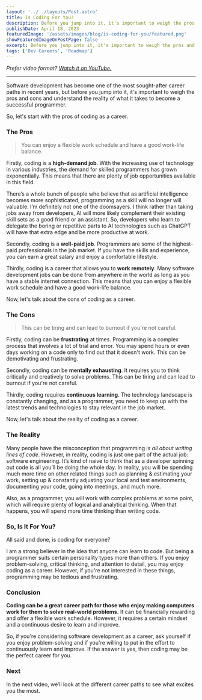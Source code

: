 ```yaml
---
layout: '../../layouts/Post.astro'
title: Is Coding For You?
description: Before you jump into it, it's important to weigh the pros and cons and understand the reality of what it takes to become a successful programmer.
publishDate: April 18, 2023
featuredImage: '/assets/images/blog/is-coding-for-you/featured.png'
showFeaturedImageOnPostPage: false
excerpt: Before you jump into it, it's important to weigh the pros and cons and understand the reality of what it takes to become a successful programmer.
tags: ['Dev Careers', 'Roadmap']
---
```



<YTEmbed videoId="znY8kzDYgOk" />

_Prefer video format? [Watch it on YouTube.](https://youtu.be/znY8kzDYgOk)_

---

Software development has become one of the most sought-after career paths in recent years, but before you jump into it, it's important to weigh the pros and cons and understand the reality of what it takes to become a successful programmer.

So, let's start with the pros of coding as a career.

### The Pros

> You can enjoy a flexible work schedule and have a good work-life balance.

Firstly, coding is a **high-demand job**. With the increasing use of technology in various industries, the demand for skilled programmers has grown exponentially. This means that there are plenty of job opportunities available in this field.

There’s a whole bunch of people who believe that as artificial intelligence becomes more sophisticated, programming as a skill will no longer will valuable. I’m definitely not one of the doomsayers. I think rather than taking jobs away from developers, AI will more likely complement their existing skill sets as a good friend or an assistant. So, developers who learn to delegate the boring or repetitive parts to AI technologies such as ChatGPT will have that extra edge and be more productive at work.

Secondly, coding is a **well-paid job**. Programmers are some of the highest-paid professionals in the job market. If you have the skills and experience, you can earn a great salary and enjoy a comfortable lifestyle.

Thirdly, coding is a career that allows you to **work remotely**. Many software development jobs can be done from anywhere in the world as long as you have a stable internet connection. This means that you can enjoy a flexible work schedule and have a good work-life balance.

Now, let's talk about the cons of coding as a career.

### The Cons

> This can be tiring and can lead to burnout if you're not careful.

Firstly, coding can be **frustrating** at times. Programming is a complex process that involves a lot of trial and error. You may spend hours or even days working on a code only to find out that it doesn't work. This can be demotivating and frustrating.

Secondly, coding can be **mentally exhausting**. It requires you to think critically and creatively to solve problems. This can be tiring and can lead to burnout if you're not careful.

Thirdly, coding requires **continuous learning**. The technology landscape is constantly changing, and as a programmer, you need to keep up with the latest trends and technologies to stay relevant in the job market.

Now, let's talk about the reality of coding as a career.

### The Reality

Many people have the misconception that programming is _all about writing lines of code_. However, in reality, coding is just one part of the actual job: software engineering. It’s kind of naive to think that as a developer spinning out code is all you’ll be doing the whole day. In reality, you will be spending much more time on other related things such as planning & estimating your work, setting up & constantly adjusting your local and test environments, documenting your code, going into meetings, and much more.

Also, as a programmer, you will work with complex problems at some point, which will require plenty of logical and analytical thinking. When that happens, you will spend more time thinking than writing code.

### So, Is It For You?

All said and done, is coding for everyone?

I am a strong believer in the idea that anyone can learn to code. But being a programmer suits certain personality types more than others. If you enjoy problem-solving, critical thinking, and attention to detail, you may enjoy coding as a career. However, if you're not interested in these things, programming may be tedious and frustrating.

### Conclusion

**Coding can be a great career path for those who enjoy making computers work for them to solve real-world problems.** It can be financially rewarding and offer a flexible work schedule. However, it requires a certain mindset and a continuous desire to learn and improve.

So, if you're considering software development as a career, ask yourself if you enjoy problem-solving and if you're willing to put in the effort to continuously learn and improve. If the answer is yes, then coding may be the perfect career for you.

### Next

In the next video, we’ll look at the different career paths to see what excites you the most.
